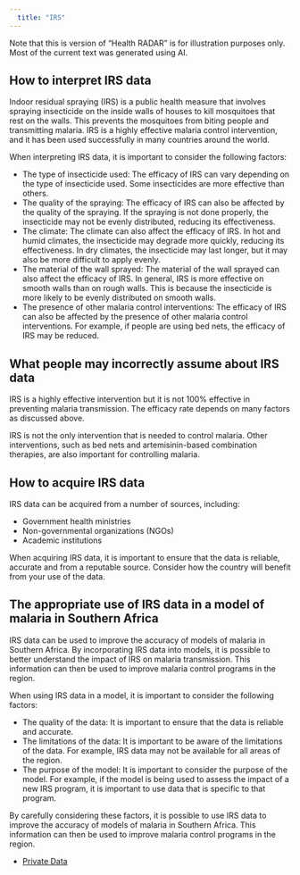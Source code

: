 ```yaml
---
  title: "IRS"
---
```


:::{.callout-warning}
Note that this is version of "Health RADAR" is for illustration purposes only. 
Most of the current text was generated using AI.
:::

## How to interpret IRS data

Indoor residual spraying (IRS) is a public health measure that involves spraying insecticide on the inside walls of houses to kill mosquitoes that rest on the walls. This prevents the mosquitoes from biting people and transmitting malaria. IRS is a highly effective malaria control intervention, and it has been used successfully in many countries around the world.

When interpreting IRS data, it is important to consider the following factors:
  
* The type of insecticide used: The efficacy of IRS can vary depending on the type of insecticide used. Some insecticides are more effective than others.
* The quality of the spraying: The efficacy of IRS can also be affected by the quality of the spraying. If the spraying is not done properly, the insecticide may not be evenly distributed, reducing its effectiveness.
* The climate: The climate can also affect the efficacy of IRS. In hot and humid climates, the insecticide may degrade more quickly, reducing its effectiveness. In dry climates, the insecticide may last longer, but it may also be more difficult to apply evenly.
* The material of the wall sprayed: The material of the wall sprayed can also affect the efficacy of IRS. In general, IRS is more effective on smooth walls than on rough walls. This is because the insecticide is more likely to be evenly distributed on smooth walls.
* The presence of other malaria control interventions: The efficacy of IRS can also be affected by the presence of other malaria control interventions. For example, if people are using bed nets, the efficacy of IRS may be reduced.

## What people may incorrectly assume about IRS data

IRS is a highly effective intervention but it is not 100% effective in preventing malaria transmission. The efficacy rate depends on many factors as discussed above.

IRS is not the only intervention that is needed to control malaria. Other interventions, such as bed nets and artemisinin-based combination therapies, are also important for controlling malaria.

## How to acquire IRS data

IRS data can be acquired from a number of sources, including:
  
* Government health ministries
* Non-governmental organizations (NGOs)
* Academic institutions

When acquiring IRS data, it is important to ensure that the data is reliable, accurate and from a reputable source. Consider how the country will benefit from your use of the data. 

## The appropriate use of IRS data in a model of malaria in Southern Africa

IRS data can be used to improve the accuracy of models of malaria in Southern Africa. 
By incorporating IRS data into models, it is possible to better understand the impact of IRS on malaria transmission. This information can then be used to improve malaria control programs in the region.

When using IRS data in a model, it is important to consider the following factors:
  
* The quality of the data: It is important to ensure that the data is reliable and accurate.
* The limitations of the data: It is important to be aware of the limitations of the data. For example, IRS data may not be available for all areas of the region.
* The purpose of the model: It is important to consider the purpose of the model. For example, if the model is being used to assess the impact of a new IRS program, it is important to use data that is specific to that program.

By carefully considering these factors, it is possible to use IRS data to improve the accuracy of models of malaria in Southern Africa. This information can then be used to improve malaria control programs in the region.

* [Private Data](/datasets/irs_general.html)